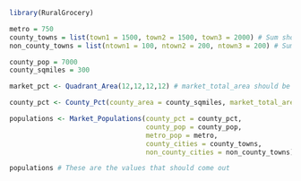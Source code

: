 
```r
library(RuralGrocery)
```

```r
metro = 750
county_towns = list(town1 = 1500, town2 = 1500, town3 = 2000) # Sum should be 5000
non_county_towns = list(ntown1 = 100, ntown2 = 200, ntown3 = 200) # Sum should be 500

county_pop = 7000
county_sqmiles = 300 

```

```r
market_pct <- Quadrant_Area(12,12,12,12) # market_total_area should be 113

county_pct <- County_Pct(county_area = county_sqmiles, market_total_area = market_pct$market_total_area) # Should equal to .377

populations <- Market_Populations(county_pct = county_pct,
                                  county_pop = county_pop,
                                  metro_pop = metro, 
                                  county_cities = county_towns, 
                                  non_county_cities = non_county_towns) 
```

```r
populations # These are the values that should come out
```

